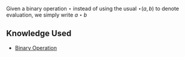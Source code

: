 Given a binary operation <math>\star</math> instead of using the usual <math>\star( a, b)</math> to denote evaluation, we simply write <math display="block">a \star b</math>

== Knowledge Used ==
* [[Binary Operation]]

{{Knowledge Metadata|Functions|Notation}}